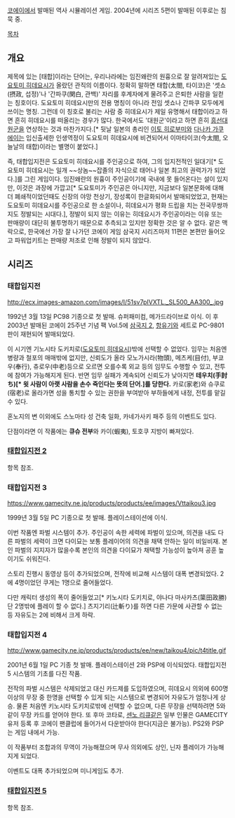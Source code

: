[[코에이]]에서 발매된 역사 시뮬레이션 게임. 2004년에 시리즈 5편이 발매된 이후로는 침묵 중.

[[목차]]
== 개요 ==
제목에 있는 [태합]이라는 단어는, 우리나라에는 임진왜란의 원흉으로 잘 알려져있는 [[도요토미 히데요시]]가 올랐던 관직의 이름이다. 정확히 말하면 태합(太閤, 타이코)은 '셋쇼(摂政, 섭정)'나 '간파쿠(関白, 관백)' 자리를 후계자에게 물려주고 은퇴한 사람을 일컫는 칭호이다. 도요토미 히데요시만의 전용 명칭이 아니라 전임 셋쇼나 간파쿠 모두에게 쓰이는 명칭. 그런데 이 칭호로 불리는 사람 중 히데요시가 제일 유명해서 태합이라고 하면 흔히 히데요시를 떠올리는 경우가 많다. 한국에서도 '대원군'이라고 하면 흔히 [[흥선대원군]]을 연상하는 것과 마찬가지다.[* 뒷날 일본의 총리인 [[이토 히로부미]]와 [[다나카 가쿠에이]]는 입신출세한 인생역정이 도요토미 히데요시에 비견되어서 이마타이코(今太閤, 오늘날의 태합)이라는 별명이 붙었다.] 

즉, 태합입지전은 도요토미 히데요시를 주인공으로 하여, 그의 입지전적인 일대기[* 도요토미 히데요시는 일개 ~~상놈~~잡졸의 자식으로 태어나 일본 최고의 권력가가 되었다.]를 그린 게임이다. 임진왜란의 원흉이 주인공이기에 국내에 못 들어온다는 설이 있지만, 이것은 과장에 가깝고[* 도요토미가 주인공은 아니지만, 지금보다 일본문화에 대해 더 폐쇄적이었던때도 신장의 야망 천상기, 장성록이 한글화되어서 발매되었었고, 현재는 도요토미 히데요시를 주인공으로 한 소설이나, 히데요시가 평화 드립을 치는 전국무쌍까지도 정발되는 시대다.], 정발이 되지 않는 이유는 히데요시가 주인공이라는 이유 또는 판매량이 대단히 불투명하기 때문으로 추측되고 있지만 정확한 것은 알 수 없다. 같은 맥락으로, 한국에선 가장 잘 나가던 코에이 게임 삼국지 시리즈마저 11편은 본편만 들어오고 파워업키트는 판매량 저조로 인해 정발이 되지 않았다.

== 시리즈 ==

=== 태합입지전 ===
http://ecx.images-amazon.com/images/I/51sv7pIVXTL._SL500_AA300_.jpg

1992년 3월 13일 PC98 기종으로 첫 발매. 슈퍼패미컴, 메가드라이브로 이식. 이 후 2003년 발매된 코에이 25주년 기념 팩 Vol.5에 [[삼국지 2]], [[항유기]]와 세트로 PC-9801판이 재현되어 발매되었다.

이 시기엔 기노시타 도키치로([[도요토미 히데요시]])밖에 선택할 수 없었다. 임무는 처음엔 병량과 철포의 매매밖에 없지만, 신뢰도가 올라 모노가시라(物頭), 메츠케(目付), 부쿄우(奉行), 츄로우(中老)등으로 오르면 오를수록 외교 등의 임무도 수행할 수 있고, 전투에 참여가 가능해지게 된다. 반면 임무 실패가 계속되어 신뢰도가 낮아지면 '''테우치(手討ち)[* 윗 사람이 아랫 사람을 손수 죽인다는 뜻의 단어.]를 당한다.''' 카로(家老)와 슈쿠로(宿老)로 올라가면 성을 통치할 수 있는 권한을 부여받아 부하들에게 내정, 전투를 맡길 수 있다.

혼노지의 변 이외에도 스노마타 성 건축 일화, 카네가사키 패주 등의 이벤트도 있다.

단점이라면 이 작품에는 '''큐슈 전부'''와 카이(蝦夷), 토호쿠 지방이 빠져있다.

=== [[태합입지전 2]] ===

항목 참조.

=== 태합입지전 3 ===
https://www.gamecity.ne.jp/products/products/ee/images/Vttaikou3.jpg

1999년 3월 5일 PC 기종으로 첫 발매. 플레이스테이션에 이식.

이번 작품엔 파벌 시스템이 추가. 주인공이 속한 세력에 파벌이 있으며, 의견을 내도 다른 파벌의 세력이 크면 다이묘는 보통 플레이어의 의견을 채택 안하는 일이 비일비재. 본인 파벌의 지지자가 많을수록 본인의 의견을 다이묘가 채택할 가능성이 높아져 공훈 높이기도 쉬워진다.

스토리 진행시 동영상 등이 추가되었으며, 전작에 비교해 시스템이 대폭 변경되었다. 2에 4명이었던 쿠게는 1명으로 줄어들었다.

다만 캐릭터 생성의 폭이 줄어들었고[* 키노시타 도키치로, 야나다 마사카츠(簗田政勝) 단 2명밖에 플레이 할 수 없다.] 츠지기리(辻斬り)를 하면 다른 가문에 사관할 수 없는 등 자유도는 2에 비해서 크게 하락.

=== 태합입지전 4 ===
http://www.gamecity.ne.jp/products/products/ee/new/taikou4/pic/t4title.gif

2001년 6월 1일 PC 기종 첫 발매. 플레이스테이션 2와 PSP에 이식되었다. 태합입지전 5 시스템의 기초를 다진 작품.

전작의 파벌 시스템은 삭제되었고 대신 카드제를 도입하였으며, 히데요시 의외에 600명 이상의 무장 중 한명을 선택할 수 있게 되는 시스템으로 변경되어 자유도가 엄청나게 상승. 물론 처음엔 키노시타 도키치로밖에 선택할 수 없으며, 다른 무장을 선택하려면 5와 같이 무장 카드를 얻어야 한다. 또 후마 코타로, [[센노 리큐]]같은 일부 인물은 GAMECITY 유저 등록 후 코에이 팬클럽에 들어가서 다운받아야 한다(지금은 불가능). PS2와 PSP는 게임 내에서 가능.

이 작품부터 조합과의 무역이 가능해졌으며 무사 의외에도 상인, 닌자 플레이가 가능해지게 되었다.

이벤트도 대폭 추가되었으며 미니게임도 추가.

=== [[태합입지전 5]] ===

항목 참조.
